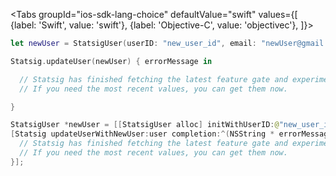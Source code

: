 
<Tabs
  groupId="ios-sdk-lang-choice"
  defaultValue="swift"
  values={[
    {label: 'Swift', value: 'swift'},
    {label: 'Objective-C', value: 'objectivec'},
  ]}>
  <TabItem value="swift">

```swift
let newUser = StatsigUser(userID: "new_user_id", email: "newUser@gmail.com", country: "US")

Statsig.updateUser(newUser) { errorMessage in

  // Statsig has finished fetching the latest feature gate and experiment values for your updated user.
  // If you need the most recent values, you can get them now.

}
```

  </TabItem>
  <TabItem value="objectivec">

```swift
StatsigUser *newUser = [[StatsigUser alloc] initWithUserID:@"new_user_id" email:@"newUser@gmail.com" ip:nil country:@"US" custom:custom:@{@"is_new_user": @YES}];
[Statsig updateUserWithNewUser:user completion:^(NSString * errorMessage) {
  // Statsig has finished fetching the latest feature gate and experiment values for your updated user.
  // If you need the most recent values, you can get them now.
}];
```

  </TabItem>
</Tabs>
